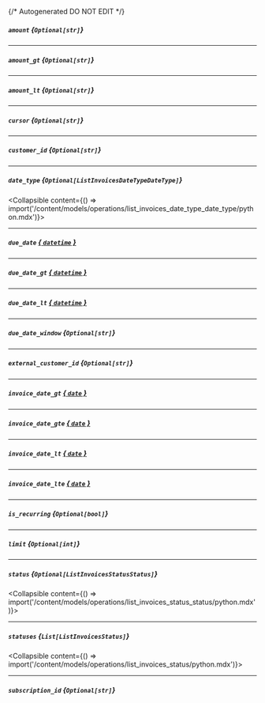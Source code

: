 {/* Autogenerated DO NOT EDIT  */}

##### `amount` *{`Optional[str]`}*

---
##### `amount_gt` *{`Optional[str]`}*

---
##### `amount_lt` *{`Optional[str]`}*

---
##### `cursor` *{`Optional[str]`}*

---
##### `customer_id` *{`Optional[str]`}*

---
##### `date_type` *{`Optional[ListInvoicesDateTypeDateType]`}*
<Collapsible content={() => import('/content/models/operations/list_invoices_date_type_date_type/python.mdx')}>
</Collapsible>

---
##### `due_date` [*{ `datetime` }*](https://docs.python.org/3/library/datetime.html#datetime-objects)

---
##### `due_date_gt` [*{ `datetime` }*](https://docs.python.org/3/library/datetime.html#datetime-objects)

---
##### `due_date_lt` [*{ `datetime` }*](https://docs.python.org/3/library/datetime.html#datetime-objects)

---
##### `due_date_window` *{`Optional[str]`}*

---
##### `external_customer_id` *{`Optional[str]`}*

---
##### `invoice_date_gt` [*{ `date` }*](https://docs.python.org/3/library/datetime.html#date-objects)

---
##### `invoice_date_gte` [*{ `date` }*](https://docs.python.org/3/library/datetime.html#date-objects)

---
##### `invoice_date_lt` [*{ `date` }*](https://docs.python.org/3/library/datetime.html#date-objects)

---
##### `invoice_date_lte` [*{ `date` }*](https://docs.python.org/3/library/datetime.html#date-objects)

---
##### `is_recurring` *{`Optional[bool]`}*

---
##### `limit` *{`Optional[int]`}*

---
##### `status` *{`Optional[ListInvoicesStatusStatus]`}*
<Collapsible content={() => import('/content/models/operations/list_invoices_status_status/python.mdx')}>
</Collapsible>

---
##### `statuses` *{`List[ListInvoicesStatus]`}*
<Collapsible content={() => import('/content/models/operations/list_invoices_status/python.mdx')}>
</Collapsible>

---
##### `subscription_id` *{`Optional[str]`}*

